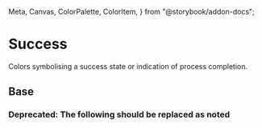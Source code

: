   Meta,
  Canvas,
  ColorPalette,
  ColorItem,
} from "@storybook/addon-docs";

<Meta title="Theme/Palettes/Success" />

# Success

Colors symbolising a success state or indication of process completion.

## Base

<ColorContainer className="paletteContainer">
  <ColorPalette className="docs">
    <ColorItem
      title="Border"
      subtitle="--salt-palette-success-border"
      colors={{
        "--salt-palette-success-border": "var(--salt-palette-success-border)",
      }}
    />
    <ColorItem
      title="Foreground"
      subtitle="--salt-palette-success-foreground"
      colors={{
        "--salt-palette-success-foreground":
          "var(--salt-palette-success-foreground)",
      }}
    />
    <ColorItem
      title="Background"
      subtitle="--salt-palette-success-background"
      colors={{
        "--salt-palette-success-background":
          "var(--salt-palette-success-background)",
      }}
    />
    <ColorItem
      title="Background (selected)"
      subtitle="--salt-palette-success-background-selected"
      colors={{
        "--salt-palette-success-background-selected":
          "var(--salt-palette-success-background-selected)",
      }}
    />
  </ColorPalette>
</ColorContainer>

### **Deprecated:** The following should be replaced as noted

<Canvas>
  <DocGrid withNotes>
    <ColorBlock
      colorVar="--salt-palette-success-background-emphasize"
      replacementToken="--salt-palette-success-background"
    />
  </DocGrid>
</Canvas>
